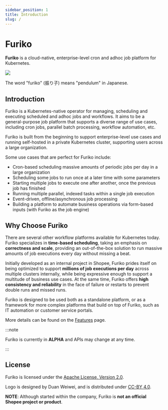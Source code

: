```yaml
---
sidebar_position: 1
title: Introduction
slug: /
---
```


# Furiko

**Furiko** is a cloud-native, enterprise-level cron and adhoc job platform for Kubernetes.

<div className="text--center">
  <img
    style={{ background: "white", width: 500, margin: "0 auto", padding: 30 }}
    src="/img/color_horizontal.png"
  />
  <p style={{ fontStyle: "italic" }}>
    The word "furiko" (振り子) means "pendulum" in Japanese.
  </p>
</div>

## Introduction

Furiko is a Kubernetes-native operator for managing, scheduling and executing scheduled and adhoc jobs and workflows. It aims to be a general-purpose job platform that supports a diverse range of use cases, including cron jobs, parallel batch processing, workflow automation, etc.

Furiko is built from the beginning to support enterprise-level use cases and running self-hosted in a private Kubernetes cluster, supporting users across a large organization.

Some use cases that are perfect for Furiko include:

- Cron-based scheduling massive amounts of periodic jobs per day in a large organization
- Scheduling some jobs to run once at a later time with some parameters
- Starting multiple jobs to execute one after another, once the previous job has finished
- Running multiple parallel, indexed tasks within a single job execution
- Event-driven, offline/asynchronous job processing
- Building a platform to automate business operations via form-based inputs (with Furiko as the job engine)

## Why Choose Furiko

There are several other workflow platforms available for Kubernetes today. Furiko specializes in **time-based scheduling**, taking an emphasis on **correctness and scale**, providing an out-of-the-box solution to run massive amounts of job executions every day without missing a beat.

Initially developed as an internal project in Shopee, Furiko prides itself on being optimized to support **millions of job executions per day** across multiple clusters internally, while being expressive enough to support a multitude of business use cases. At the same time, Furiko offers **high consistency and reliability** in the face of failure or restarts to prevent double runs and missed runs.

Furiko is designed to be used both as a standalone platform, or as a framework for more complex platforms that build on top of Furiko, such as IT automation or customer service portals.

More details can be found on the [Features](./features.md) page.

:::note

Furiko is currently in **ALPHA** and APIs may change at any time.

:::

## License

Furiko is licensed under the [Apache License, Version 2.0](https://www.apache.org/licenses/LICENSE-2.0.txt).

Logo is designed by Duan Weiwei, and is distributed under [CC-BY 4.0](https://creativecommons.org/licenses/by/4.0/).

**NOTE**: Although started within the company, Furiko is **not an official Shopee project or product**.

